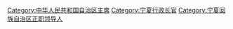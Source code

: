 [[Category:中华人民共和国自治区主席|Category:中华人民共和国自治区主席]]
[[Category:宁夏行政长官|Category:宁夏行政长官]]
[[Category:宁夏回族自治区正职领导人|Category:宁夏回族自治区正职领导人]]